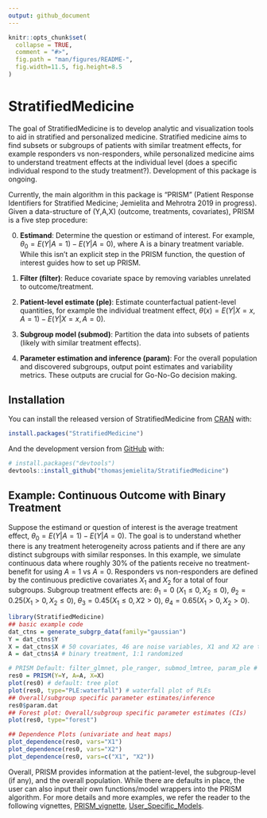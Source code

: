 ```yaml
---
output: github_document
---
```


<!-- README.md is generated from README.Rmd. Please edit that file -->

```r
knitr::opts_chunk$set(
  collapse = TRUE,
  comment = "#>",
  fig.path = "man/figures/README-",
  fig.width=11.5, fig.height=8.5 
)
```
# StratifiedMedicine

<!-- badges: start -->
<!-- badges: end -->

The goal of StratifiedMedicine is to develop analytic and visualization tools to aid in stratified and personalized medicine. Stratified medicine aims to find subsets or subgroups of patients with similar treatment effects, for example responders vs non-responders, while personalized medicine aims to understand treatment effects at the individual level (does a specific individual respond to the study treatment?). Development of this package is ongoing.

Currently, the main algorithm in this package is “PRISM” (Patient Response Identifiers for Stratified Medicine; Jemielita and Mehrotra 2019 in progress). Given a data-structure of (Y,A,X) (outcome, treatments, covariates), PRISM is a five step procedure:

0. **Estimand**: Determine the question or estimand of interest. For example, $\theta_0 = E(Y|A=1)-E(Y|A=0)$, where A is a binary treatment variable. While this isn't an explicit step in the PRISM function, the question of interest guides how to set up PRISM. 

1. **Filter (filter)**: Reduce covariate space by removing variables unrelated to outcome/treatment.

2. **Patient-level estimate (ple)**: Estimate counterfactual patient-level quantities, for example the individual treatment effect, $\theta(x) = E(Y|X=x,A=1)-E(Y|X=x,A=0)$.

3. **Subgroup model (submod)**: Partition the data into subsets of patients (likely with similar treatment effects). 

4. **Parameter estimation and inference (param)**: For the overall population and discovered subgroups, output point estimates and variability metrics. These outputs are crucial for Go-No-Go decision making.

## Installation

You can install the released version of StratifiedMedicine from [CRAN](https://CRAN.R-project.org) with:

``` r
install.packages("StratifiedMedicine")
```

And the development version from [GitHub](https://github.com/) with:

``` r
# install.packages("devtools")
devtools::install_github("thomasjemielita/StratifiedMedicine")
```
## Example: Continuous Outcome with Binary Treatment

Suppose the estimand or question of interest is the average treatment effect, $\theta_0 = E(Y|A=1)-E(Y|A=0)$. The goal is to understand whether there is any treatment heterogeneity across patients and if there are any distinct subgroups with similar responses. In this example, we simulate continuous data where roughly 30\% of the patients receive no treatment-benefit for using $A=1$ vs $A=0$. Responders vs non-responders are defined by the continuous predictive covariates $X_1$ and $X_2$ for a total of four subgroups. Subgroup treatment effects are: $\theta_{1} = 0$ ($X_1 \leq 0, X_2 \leq 0$), $\theta_{2} = 0.25 (X_1 > 0, X_2 \leq 0)$, $\theta_{3} = 0.45 (X_1 \leq 0, X2 > 0$), $\theta_{4} = 0.65 (X_1>0, X_2>0)$.

```r
library(StratifiedMedicine)
## basic example code
dat_ctns = generate_subgrp_data(family="gaussian")
Y = dat_ctns$Y
X = dat_ctns$X # 50 covariates, 46 are noise variables, X1 and X2 are truly predictive
A = dat_ctns$A # binary treatment, 1:1 randomized 

# PRISM Default: filter_glmnet, ple_ranger, submod_lmtree, param_ple #
res0 = PRISM(Y=Y, A=A, X=X)
plot(res0) # default: tree plot 
plot(res0, type="PLE:waterfall") # waterfall plot of PLEs
## Overall/subgroup specific parameter estimates/inference
res0$param.dat
## Forest plot: Overall/subgroup specific parameter estimates (CIs)
plot(res0, type="forest")

## Dependence Plots (univariate and heat maps)
plot_dependence(res0, vars="X1")
plot_dependence(res0, vars="X2")
plot_dependence(res0, vars=c("X1", "X2"))

```

Overall, PRISM provides information at the patient-level, the subgroup-level (if any), and the overall population. While there are defaults in place, the user can also input their own functions/model wrappers into the PRISM algorithm. For more details and more examples, we refer the reader to the following vignettes, [PRISM_vignette](https://CRAN.R-project.org/package=StratifiedMedicine/vignettes/SM_PRISM.html), [User_Specific_Models](https://CRAN.R-project.org/package=StratifiedMedicine/vignettes/SM_User_Models.html). 
